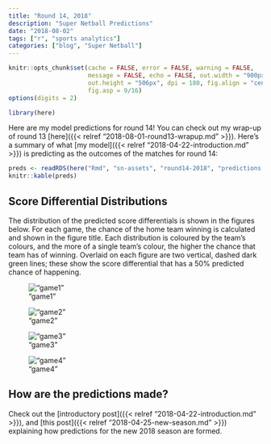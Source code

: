 ```yaml
---
title: "Round 14, 2018"
description: "Super Netball Predictions"
date: "2018-08-02"
tags: ["r", "sports analytics"]
categories: ["blog", "Super Netball"]
---
```


<!-- Time-stamp: <2018-08-10 15:51:16 (slane)> -->

```r
knitr::opts_chunk$set(cache = FALSE, error = FALSE, warning = FALSE,
                      message = FALSE, echo = FALSE, out.width = "900px",
                      out.height = "506px", dpi = 180, fig.align = "center",
                      fig.asp = 9/16)
options(digits = 2)

```

```r
library(here)

```

Here are my model predictions for round 14! You can check out my wrap-up of round 13 [here]({{< relref "2018-08-01-round13-wrapup.md" >}}). Here's a summary of what [my model]({{< relref "2018-04-22-introduction.md" >}}) is predicting as the outcomes of the matches for round 14:

```r
preds <- readRDS(here("Rmd", "sn-assets", "round14-2018", "predictions.rds"))
knitr::kable(preds)

```

## Score Differential Distributions

The distribution of the predicted score differentials is shown in the figures below. For each game, the chance of the home team winning is calculated and shown in the figure title. Each distribution is coloured by the team's colours, and the more of a single team's colour, the higher the chance that team has of winning. Overlaid on each figure are two vertical, dashed dark green lines; these show the score differential that has a 50% predicted chance of happening.

!["game1"](sn-assets/round14-2018/game-1.png)

!["game2"](sn-assets/round14-2018/game-2.png)

!["game3"](sn-assets/round14-2018/game-3.png)

!["game4"](sn-assets/round14-2018/game-4.png)

## How are the predictions made?

Check out the [introductory post]({{< relref "2018-04-22-introduction.md" >}}), and [this post]({{< relref "2018-04-25-new-season.md" >}}) explaining how predictions for the new 2018 season are formed.
